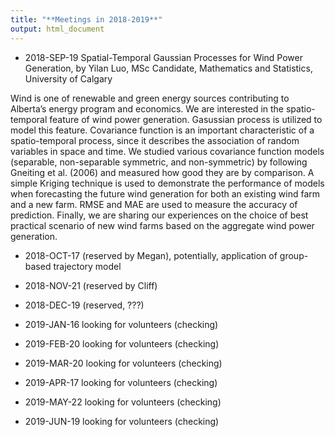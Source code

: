 ```yaml
---
title: "**Meetings in 2018-2019**"
output: html_document
---
```


* 2018-SEP-19  Spatial-Temporal Gaussian Processes for Wind Power Generation, by Yilan Luo, MSc Candidate, Mathematics and Statistics, University of Calgary 

Wind is one of renewable and green energy sources contributing to Alberta's energy program and economics. We are interested in the spatio-temporal feature of wind power generation. Gasussian process is utilized to model this feature. Covariance function is an important characteristic of a spatio-temporal process, since it describes the association of random variables in space and time. We studied various covariance function models (separable, non-separable symmetric, and non-symmetric) by following Gneiting et al. (2006) and measured how good they are by comparison. A simple Kriging technique is used to demonstrate the performance of models when forecasting the future wind generation for both an existing wind farm and a new farm. RMSE and MAE are used to measure the accuracy of prediction. Finally, we are sharing our experiences on the choice of best practical scenario of new wind farms based on the aggregate wind power generation.


* 2018-OCT-17  (reserved by Megan), potentially, application of group-based trajectory model

* 2018-NOV-21  (reserved by Cliff)

* 2018-DEC-19  (reserved, ???) 

* 2019-JAN-16  looking for volunteers (checking)
* 2019-FEB-20  looking for volunteers (checking)
* 2019-MAR-20  looking for volunteers (checking)
* 2019-APR-17  looking for volunteers (checking)
* 2019-MAY-22  looking for volunteers (checking)
* 2019-JUN-19  looking for volunteers (checking)

 
